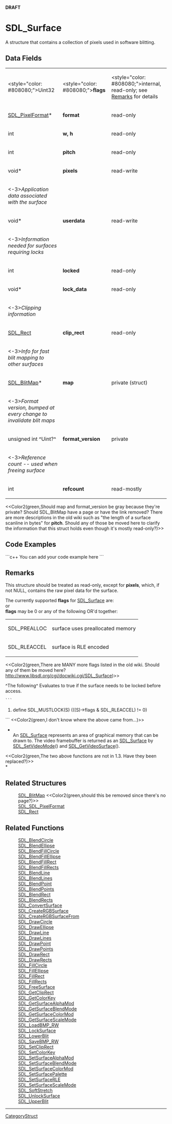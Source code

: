 <!-- pragma section-numbers off -->
<!-- pragma disable-camelcase -->
'''DRAFT'''

= SDL_Surface =
A structure that contains a collection of pixels used in software blitting.


== Data Fields ==
{|
|<style="color: #808080;">Uint32
|<style="color: #808080;">'''flags'''
|<style="color: #808080;">internal, read-only; see [[#Remarks|Remarks]] for details
|-
|[[SDL_PixelFormat]]*
|'''format'''
|read-only
|-
|int
|'''w, h'''
|read-only
|-
|int
|'''pitch'''
|read-only
|-
|void*
|'''pixels'''
|read-write
|-
|<-3>''Application data associated with the surface''
|-
|void*
|'''userdata'''
|read-write
|-
|<-3>''Information needed for surfaces requiring locks''
|-
|int
|'''locked'''
|read-only
|-
|void*
|'''lock_data'''
|read-only
|-
|<-3>''Clipping information''
|-
|[[SDL_Rect]]
|'''clip_rect'''
|read-only
|-
|<-3>''Info for fast blit mapping to other surfaces''
|-
|[[SDL_BlitMap]]*
|'''map'''
|private (struct)
|-
|<-3>''Format version, bumped at every change to invalidate blit maps''
|-
|unsigned int ^Uint?^
|'''format_version'''
|private
|-
|<-3>''Reference count -- used when freeing surface''
|-
|int
|'''refcount'''
|read-mostly
|}
<<Color2(green,Should map and format_version be gray because they're private?  Should SDL_BlitMap have a page or have the link removed?  There are more descriptions in the old wiki such as "the length of a surface scanline in bytes" for '''pitch'''.  Should any of those be moved here to clarify the information that this struct holds even though it's mostly read-only?)>>

== Code Examples ==
```c++
You can add your code example here
```

== Remarks ==
This structure should be treated as read-only, except for '''pixels''', which, if not NULL, contains the raw pixel data for the surface.

The currently supported '''flags''' for [[SDL_Surface]] are:<br/>
or<br/>
'''flags''' may be 0 or any of the following OR'd together:
{|
|SDL_PREALLOC
|surface uses preallocated memory
|-
|SDL_RLEACCEL
|surface is RLE encoded
|}

<<Color2(green,There are MANY more flags listed in the old wiki.  Should any of them be moved here?  http://www.libsdl.org/cgi/docwiki.cgi/SDL_Surface)>>

^The following^ Evaluates to true if the surface needs to be locked before access.
 ```
#define SDL_MUSTLOCK(S) (((S)->flags & SDL_RLEACCEL) != 0)
```
<<Color2(green,I don't know where the above came from...)>>

*<br/>An [[SDL_Surface]] represents an area of graphical memory that can be drawn to. The video framebuffer is returned as an [[SDL_Surface]] by [[SDL_SetVideoMode]]() and [[SDL_GetVideoSurface]](). 

<<Color2(green,The two above functions are not in 1.3.  Have they been replaced?)>><br/>*

== Related Structures ==
:[[SDL_BlitMap]] <<Color2(green,should this be removed since there's no page?)>>
:[[SDL_SDL_PixelFormat]]
:[[SDL_Rect]]

== Related Functions ==
:[[SDL_BlendCircle]]
:[[SDL_BlendEllipse]]
:[[SDL_BlendFillCircle]]
:[[SDL_BlendFillEllipse]]
:[[SDL_BlendFillRect]]
:[[SDL_BlendFillRects]]
:[[SDL_BlendLine]]
:[[SDL_BlendLines]]
:[[SDL_BlendPoint]]
:[[SDL_BlendPoints]]
:[[SDL_BlendRect]]
:[[SDL_BlendRects]]
:[[SDL_ConvertSurface]]
:[[SDL_CreateRGBSurface]]
:[[SDL_CreateRGBSurfaceFrom]]
:[[SDL_DrawCircle]]
:[[SDL_DrawEllipse]]
:[[SDL_DrawLine]]
:[[SDL_DrawLines]]
:[[SDL_DrawPoint]]
:[[SDL_DrawPoints]]
:[[SDL_DrawRect]]
:[[SDL_DrawRects]]
:[[SDL_FillCircle]]
:[[SDL_FillEllipse]]
:[[SDL_FillRect]]
:[[SDL_FillRects]]
:[[SDL_FreeSurface]]
:[[SDL_GetClipRect]]
:[[SDL_GetColorKey]]
:[[SDL_GetSurfaceAlphaMod]]
:[[SDL_GetSurfaceBlendMode]]
:[[SDL_GetSurfaceColorMod]]
:[[SDL_GetSurfaceScaleMode]]
:[[SDL_LoadBMP_RW]]
:[[SDL_LockSurface]]
:[[SDL_LowerBlit]]
:[[SDL_SaveBMP_RW]]
:[[SDL_SetClipRect]]
:[[SDL_SetColorKey]]
:[[SDL_SetSurfaceAlphaMod]]
:[[SDL_SetSurfaceBlendMode]]
:[[SDL_SetSurfaceColorMod]]
:[[SDL_SetSurfacePalette]]
:[[SDL_SetSurfaceRLE]]
:[[SDL_SetSurfaceScaleMode]]
:[[SDL_SoftStretch]]
:[[SDL_UnlockSurface]]
:[[SDL_UpperBlit]]

----
[[CategoryStruct]]
